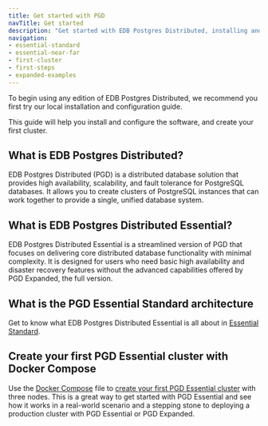 ```yaml
---
title: Get started with PGD
navTitle: Get started
description: "Get started with EDB Postgres Distributed, installing and configuring the software, and creating your first cluster."
navigation:
- essential-standard
- essential-near-far
- first-cluster
- first-steps
- expanded-examples
---
```


To begin using any edition of EDB Postgres Distributed, we recommend you first try our local installation and configuration guide. 

This guide will help you install and configure the software, and create your first cluster.

## What is EDB Postgres Distributed?

EDB Postgres Distributed (PGD) is a distributed database solution that provides high availability, scalability, and fault tolerance for PostgreSQL databases. It allows you to create clusters of PostgreSQL instances that can work together to provide a single, unified database system.

## What is EDB Postgres Distributed Essential?

EDB Postgres Distributed Essential is a streamlined version of PGD that focuses on delivering core distributed database functionality with minimal complexity. It is designed for users who need basic high availability and disaster recovery features without the advanced capabilities offered by PGD Expanded, the full version.

## What is the PGD Essential Standard architecture

Get to know what EDB Postgres Distributed Essential is all about in [Essential Standard](essential-standard).

## Create your first PGD Essential cluster with Docker Compose

Use the [Docker Compose](https://docs.docker.com/compose/) file to [create your first PGD Essential cluster](first-cluster) with three nodes. This is a great way to get started with PGD Essential and see how it works in a real-world scenario and a stepping stone to deploying a production cluster with PGD Essential or PGD Expanded.

